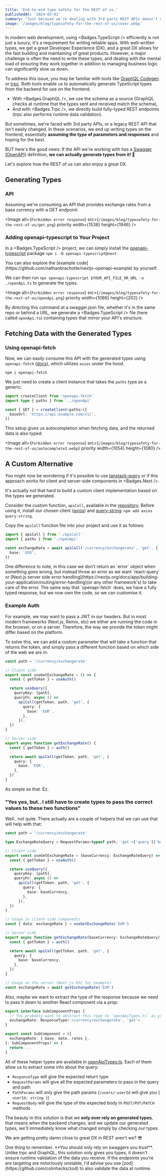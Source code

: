 ```yaml
---
title: 'End-to-end type safety for the REST of us.'
publishedAt: '2024-03-01'
summary: "Just because we're dealing with 3rd party REST APIs doesn't mean we have to suffer."
image: '/images/blog/typesafety-for-the-rest-of-us/cover.webp'
---
```


In modern web development, using <Badges.TypeScript /> efficiently is not just a luxury; it's a requirement for writing reliable apps.
With well-written types, we get a great Developer Experience (DX), and a great DX allows for the fast building and maintaining of great products.
However, a major challenge is often the need to write these types, and dealing with the mental load of ensuring they work together in addition to managing business logic can significantly slow us down.

To address this issue, you may be familiar with tools like [GraphQL Codegen](https://the-guild.dev/graphql/codegen) or [trpc](https://trpc.io/).
Both tools enable us to automatically generate TypeScript types from the backend for use on the frontend.

- With <Badges.GraphQL />, we use the schema as a source (GraphQL checks at runtime that the types sent and received match the schema),
- And with <Badges.Trpc />, we directly build fully-typed REST endpoints (trpc also performs runtime data validation).

But sometimes, we're faced with 3rd party APIs, or a legacy REST API that isn't easily changed.
In these scenarios, we end up writing types on the frontend, essentially **assuming the type of parameters and responses** and hoping for the best.

BUT here's the good news: If the API we're working with has a [Swagger (OpenAPI)](https://swagger.io/specification/) definition, **we can actually generate types from it! 🎉**

Let's explore how the REST of us can also enjoy a great DX.

## Generating Types

### API

Assuming we're consuming an API that provides exchange rates from a base currency with a GET endpoint:

<Image
  alt={`Forbidden error response`}
  src={`/images/blog/typesafety-for-the-rest-of-us/get.png`}
  priority
  width={1538}
  height={1946}
/>

### Adding openapi-typescript to Your Project

In a <Badges.TypeScript /> project, we can simply install the [openapi-typescript](https://openapi-ts.pages.dev/) package `npm i -D openapi-typescript@next`.

<Callout type="info" emoji="ℹ️">
  You can also explore the [example
  code](https://github.com/nathanbrachotte/nextjs-openapi-example) by yourself.
</Callout>

We can then run `npx openapi-typescript $YOUR_API_FILE_OR_URL -o ./openApi.ts` to generate the types.

<Image
  alt={`Forbidden error response`}
  src={`/images/blog/typesafety-for-the-rest-of-us/openApi.png`}
  priority
  width={1086}
  height={202}
/>

By directing this command at a swagger.json file, whether it's
in the same repo or behind a URL, we generate a <Badges.TypeScript /> file (here called `openApi.ts`) containing types that
mirror your API's structure.

## Fetching Data with the Generated Types

### Using openapi-fetch

Now, we can easily consume this API with the generated types using `openapi-fetch` ([docs](https://github.com/drwpow/openapi-typescript)), which utilizes `axios` under the hood.

`npm i openapi-fetch`

We just need to create a client instance that takes the `paths` type as a generic:

```typescript
import createClient from 'openapi-fetch'
import type { paths } from '../openApi'

const { GET } = createClient<paths>({
  baseUrl: 'https://api.example.com/v1/',
})
```

This setup gives us autocompletion when fetching data, and the returned data is also typed:

<Image
  alt={`Forbidden error response`}
  src={`/images/blog/typesafety-for-the-rest-of-us/autocomplete3.webp`}
  priority
  width={1054}
  height={1080}
/>

## A Custom Alternative

You might now be wondering if it's possible to use [tanstack-query](https://tanstack.com/query/latest)
or if this approach works for client and server-side components in <Badges.Next />.

It's actually not that hard to build a custom client implementation based on the types we generated.

Consider the custom function, `apiCall`, available in the [repository](https://github.com/nathanbrachotte/nextjs-openapi-example/blob/main/src/customApiCall.ts).
Before using it, install our chosen client ([axios](https://github.com/axios/axios)) and [query-string](https://github.com/sindresorhus/query-string): `npm add axios query-string`.

Copy the `apiCall` function file into your project and use it as follows:

```typescript
import { apiCall } from './apiCall'
import { paths } from './openApi'

const exchangeRate = await apiCall('/currency/exchangerate', 'get', {
  base: 'USD',
})
```

<Callout type="info" emoji="ℹ️">
  One difference to note, in this case we don't return an `error` object when
  something goes wrong, but instead throw an error as we want `react-query` or
  [Next.js server side error
  handling](https://nextjs.org/docs/app/building-your-application/routing/error-handling)(or
  any other framework's) to take care of the error.
</Callout>
The same way that `openapi-fetch` does, we have a fully typed response, but we now
own the code, so we can customise it.

### Example Auth

For example, we may want to pass a JWT in our headers. But in most modern frameworks (Next.js, Remix, etc)
we either are running the code in the browser, or on a server.
Therefore, the way we provide the token might differ based on the platform.

To solve this, we can add a custom parameter that will take a function that returns
the token, and simply pass a different function based on which side of the web we are in:

```typescript /getToken/#b
const path = '/currency/exchangerate'

// Client side
export const useGetExchangeRate = () => {
  const { getToken } = useAuth()

  return useQuery({
    queryKey: [path],
    queryFn: async () =>
      apiCall(getToken, path, 'get', {
        query: {
          base: 'EUR',
        },
      }),
  })
}

// Server side
export async function getExchangeRate() {
  const { getToken } = auth()

  return await apiCall(getToken, path, 'get', {
    query: {
      base: 'EUR',
    },
  })
}
```

As simple as that. Ez.

### "Yes yes, but.. I still have to create types to pass the correct values to these two functions"

Well.. not quite. There actually are a couple of helpers that we can use that will help with that:

```typescript /ExchangeRateQuery/#g {21, 35}
const path = '/currency/exchangerate'

type ExchangeRateQuery = RequestParams<typeof path, 'get'>['query']['base']

// Client side
export const useGetExchangeRate = (baseCurrency: ExchangeRateQuery) => {
  const { getToken } = useAuth()

  return useQuery({
    queryKey: [path],
    queryFn: async () =>
      apiCall(getToken, path, 'get', {
        query: {
          base: baseCurrency,
        },
      }),
  })
}

// Usage in client-side components
const { data: exchangeRate } = useGetExchangeRate('EUR')

// Server side
export async function getExchangeRate(baseCurrency: ExchangeRateQuery) {
  const { getToken } = auth()

  return await apiCall(getToken, path, 'get', {
    query: {
      base: baseCurrency,
    },
  })
}

// Usage on the server (Next.js RSC for example)
const exchangeRate = await getExchangeRate('EUR')
```

Also, maybe we want to extract the type of the response because we need to pass it down to another React component via a prop:

```typescript {3}
export interface SubComponentProps {
  // You probably want to abstract this type to `openApiTypes.ts` as you might need it in several places
  exchangeRate: ResponseType<'/currency/exchangerate', 'get'>
}

export const SubComponent = ({
  exchangeRate: { base, date, rates },
}: SubComponentProps) => {
  return ...
}
```

All of these helper types are available in [openApiTypes.ts](https://github.com/nathanbrachotte/nextjs-openapi-example/blob/main/src/openApiTypes.ts).
Each of them allow us to extract some info about the query:

- `ResponseType` will give the expected return type
- `RequestParams` will give all the expected parameters to pass in the query and path
- `PathParams` will only give the path params (`/users/:userId` will give you `{ userId: string }`)
- `RequestBody` will give the type of the expected body in `POST/PUT/PATCH` methods

The beauty in this solution is that we **only ever rely on generated types**,
that means when the backend changes, and we update our generated types, we'll immediately know what changed simply by checking our types.

We are getting pretty damn close to great DX in REST aren't we? 😎

<Callout type="warning" emoji="⚠️">
  One thing to remember. **You should only rely on swaggers you trust**. Unlike
  trpc and GraphQL, this solution only gives you types, it doesn't ensure
  runtime validation of the data you receive. If the endpoints you're are
  targeting are notoriously unstable, I'd advise you use
  [zod](https://github.com/colinhacks/zod) to also validate the data at runtime.
</Callout>
